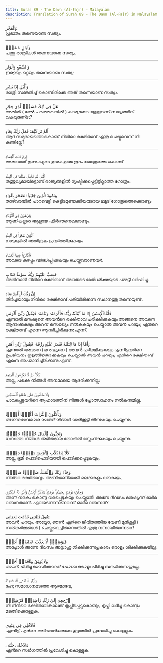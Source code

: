 ```yaml
---
title: Surah 89 - The Dawn (Al-Fajr) - Malayalam
description: Translation of Surah 89 - The Dawn (Al-Fajr) in Malayalam
---
```





<Aside type="quran" title="1">
وَٱلْفَجْرِ
</Aside>

<Aside type="reference" title="1">
പ്രഭാതം തന്നെയാണ സത്യം.
</Aside>

---

<Aside type="quran" title="2">
وَلَيَالٍ عَشْرٍۢ
</Aside>

<Aside type="reference" title="2">
പത്തു രാത്രികള്‍ തന്നെയാണ സത്യം.
</Aside>

---

<Aside type="quran" title="3">
وَٱلشَّفْعِ وَٱلْوَتْرِ
</Aside>

<Aside type="reference" title="3">
ഇരട്ടയും ഒറ്റയും തന്നെയാണ സത്യം
</Aside>

---

<Aside type="quran" title="4">
وَٱلَّيْلِ إِذَا يَسْرِ
</Aside>

<Aside type="reference" title="4">
രാത്രി സഞ്ചരിച്ച്‌ കൊണ്ടിരിക്കെ അത്‌ തന്നെയാണ സത്യം.
</Aside>

---

<Aside type="quran" title="5">
هَلْ فِى ذَٰلِكَ قَسَمٌۭ لِّذِى حِجْرٍ
</Aside>

<Aside type="reference" title="5">
അതില്‍ ( മേല്‍ പറഞ്ഞവയില്‍ ) കാര്യബോധമുള്ളവന്ന്‌ സത്യത്തിന്‌ വകയുണേ്ടാ?
</Aside>

---

<Aside type="quran" title="6">
أَلَمْ تَرَ كَيْفَ فَعَلَ رَبُّكَ بِعَادٍ
</Aside>

<Aside type="reference" title="6">
ആദ്‌ സമുദായത്തെ കൊണ്ട്‌ നിന്‍റെ രക്ഷിതാവ്‌ എന്തു ചെയ്തുവെന്ന്‌ നീ കണ്ടില്ലേ?
</Aside>

---

<Aside type="quran" title="7">
إِرَمَ ذَاتِ ٱلْعِمَادِ
</Aside>

<Aside type="reference" title="7">
അതായത്‌ തൂണുകളുടെ ഉടമകളായ ഇറം ഗോത്രത്തെ കൊണ്ട്‌
</Aside>

---

<Aside type="quran" title="8">
ٱلَّتِى لَمْ يُخْلَقْ مِثْلُهَا فِى ٱلْبِلَٰدِ
</Aside>

<Aside type="reference" title="8">
തത്തുല്യമായിട്ടൊന്ന്‌ രാജ്യങ്ങളില്‍ സൃഷ്ടിക്കപ്പെട്ടിട്ടില്ലാത്ത ഗോത്രം.
</Aside>

---

<Aside type="quran" title="9">
وَثَمُودَ ٱلَّذِينَ جَابُوا۟ ٱلصَّخْرَ بِٱلْوَادِ
</Aside>

<Aside type="reference" title="9">
താഴ്‌വരയില്‍ പാറവെട്ടി കെട്ടിടമുണ്ടാക്കിയവരായ ഥമൂദ്‌ ഗോത്രത്തെക്കൊണ്ടും
</Aside>

---

<Aside type="quran" title="10">
وَفِرْعَوْنَ ذِى ٱلْأَوْتَادِ
</Aside>

<Aside type="reference" title="10">
ആണികളുടെ ആളായ ഫിര്‍ഔനെക്കൊണ്ടും.
</Aside>

---

<Aside type="quran" title="11">
ٱلَّذِينَ طَغَوْا۟ فِى ٱلْبِلَٰدِ
</Aside>

<Aside type="reference" title="11">
നാടുകളില്‍ അതിക്രമം പ്രവര്‍ത്തിക്കുകയും
</Aside>

---

<Aside type="quran" title="12">
فَأَكْثَرُوا۟ فِيهَا ٱلْفَسَادَ
</Aside>

<Aside type="reference" title="12">
അവിടെ കുഴപ്പം വര്‍ദ്ധിപ്പിക്കുകയും ചെയ്തവരാണവര്‍.
</Aside>

---

<Aside type="quran" title="13">
فَصَبَّ عَلَيْهِمْ رَبُّكَ سَوْطَ عَذَابٍ
</Aside>

<Aside type="reference" title="13">
അതിനാല്‍ നിന്‍റെ രക്ഷിതാവ്‌ അവരുടെ മേല്‍ ശിക്ഷയുടെ ചമ്മട്ടി വര്‍ഷിച്ചു.
</Aside>

---

<Aside type="quran" title="14">
إِنَّ رَبَّكَ لَبِٱلْمِرْصَادِ
</Aside>

<Aside type="reference" title="14">
തീര്‍ച്ചയായും നിന്‍റെ രക്ഷിതാവ്‌ പതിയിരിക്കുന്ന സ്ഥാനത്തു തന്നെയുണ്ട്‌.
</Aside>

---

<Aside type="quran" title="15">
فَأَمَّا ٱلْإِنسَٰنُ إِذَا مَا ٱبْتَلَىٰهُ رَبُّهُۥ فَأَكْرَمَهُۥ وَنَعَّمَهُۥ فَيَقُولُ رَبِّىٓ أَكْرَمَنِ
</Aside>

<Aside type="reference" title="15">
എന്നാല്‍ മനുഷ്യനെ അവന്‍റെ രക്ഷിതാവ്‌ പരീക്ഷിക്കുകയും അങ്ങനെ അവനെ ആദരിക്കുകയും അവന്‌ സൌഖ്യം നല്‍കുകയും ചെയ്താല്‍ അവന്‍ പറയും; എന്‍റെ രക്ഷിതാവ്‌ എന്നെ ആദരിച്ചിരിക്കുന്നു എന്ന്‌.
</Aside>

---

<Aside type="quran" title="16">
وَأَمَّآ إِذَا مَا ٱبْتَلَىٰهُ فَقَدَرَ عَلَيْهِ رِزْقَهُۥ فَيَقُولُ رَبِّىٓ أَهَٰنَنِ
</Aside>

<Aside type="reference" title="16">
എന്നാല്‍ അവനെ ( മനുഷ്യനെ ) അവന്‍ പരീക്ഷിക്കുകയും എന്നിട്ടവന്‍റെ ഉപജീവനം ഇടുങ്ങിയതാക്കുകയും ചെയ്താല്‍ അവന്‍ പറയും; എന്‍റെ രക്ഷിതാവ്‌ എന്നെ അപമാനിച്ചിരിക്കുന്നു എന്ന്‌.
</Aside>

---

<Aside type="quran" title="17">
كَلَّا ۖ بَل لَّا تُكْرِمُونَ ٱلْيَتِيمَ
</Aside>

<Aside type="reference" title="17">
അല്ല, പക്ഷെ നിങ്ങള്‍ അനാഥയെ ആദരിക്കുന്നില്ല.
</Aside>

---

<Aside type="quran" title="18">
وَلَا تَحَٰٓضُّونَ عَلَىٰ طَعَامِ ٱلْمِسْكِينِ
</Aside>

<Aside type="reference" title="18">
പാവപ്പെട്ടവന്‍റെ ആഹാരത്തിന്‌ നിങ്ങള്‍ പ്രോത്സാഹനം നല്‍കുന്നുമില്ല.
</Aside>

---

<Aside type="quran" title="19">
وَتَأْكُلُونَ ٱلتُّرَاثَ أَكْلًۭا لَّمًّۭا
</Aside>

<Aside type="reference" title="19">
അനന്തരാവകാശ സ്വത്ത്‌ നിങ്ങള്‍ വാരിക്കൂട്ടി തിന്നുകയും ചെയ്യുന്നു.
</Aside>

---

<Aside type="quran" title="20">
وَتُحِبُّونَ ٱلْمَالَ حُبًّۭا جَمًّۭا
</Aside>

<Aside type="reference" title="20">
ധനത്തെ നിങ്ങള്‍ അമിതമായ തോതില്‍ സ്നേഹിക്കുകയും ചെയ്യുന്നു.
</Aside>

---

<Aside type="quran" title="21">
كَلَّآ إِذَا دُكَّتِ ٱلْأَرْضُ دَكًّۭا دَكًّۭا
</Aside>

<Aside type="reference" title="21">
അല്ല, ഭൂമി പൊടിപൊടിയായി പൊടിക്കപ്പെടുകയും,
</Aside>

---

<Aside type="quran" title="22">
وَجَآءَ رَبُّكَ وَٱلْمَلَكُ صَفًّۭا صَفًّۭا
</Aside>

<Aside type="reference" title="22">
നിന്‍റെ രക്ഷിതാവും, അണിയണിയായി മലക്കുകളും വരുകയും,
</Aside>

---

<Aside type="quran" title="23">
وَجِا۟ىٓءَ يَوْمَئِذٍۭ بِجَهَنَّمَ ۚ يَوْمَئِذٍۢ يَتَذَكَّرُ ٱلْإِنسَٰنُ وَأَنَّىٰ لَهُ ٱلذِّكْرَىٰ
</Aside>

<Aside type="reference" title="23">
അന്ന്‌ നരകം കൊണ്ടു വരപ്പെടുകയും ചെയ്താല്‍! അന്നേ ദിവസം മനുഷ്യന്ന്‌ ഓര്‍മ വരുന്നതാണ്‌. എവിടെനിന്നാണവന്ന്‌ ഓര്‍മ വരുന്നത്‌?
</Aside>

---

<Aside type="quran" title="24">
يَقُولُ يَٰلَيْتَنِى قَدَّمْتُ لِحَيَاتِى
</Aside>

<Aside type="reference" title="24">
അവന്‍ പറയും. അയ്യോ, ഞാന്‍ എന്‍റെ ജീവിതത്തിനു വേണ്ടി മുന്‍കൂട്ടി ( സല്‍കര്‍മ്മങ്ങള്‍ ) ചെയ്തുവെച്ചിരുന്നെങ്കില്‍ എത്ര നന്നായിരുന്നേനെ!
</Aside>

---

<Aside type="quran" title="25">
فَيَوْمَئِذٍۢ لَّا يُعَذِّبُ عَذَابَهُۥٓ أَحَدٌۭ
</Aside>

<Aside type="reference" title="25">
അപ്പോള്‍ അന്നേ ദിവസം അല്ലാഹു ശിക്ഷിക്കുന്നപ്രകാരം ഒരാളും ശിക്ഷിക്കുകയില്ല.
</Aside>

---

<Aside type="quran" title="26">
وَلَا يُوثِقُ وَثَاقَهُۥٓ أَحَدٌۭ
</Aside>

<Aside type="reference" title="26">
അവന്‍ പിടിച്ചു ബന്ധിക്കുന്നത്‌ പോലെ ഒരാളും പിടിച്ചു ബന്ധിക്കുന്നതുമല്ല.
</Aside>

---

<Aside type="quran" title="27">
يَٰٓأَيَّتُهَا ٱلنَّفْسُ ٱلْمُطْمَئِنَّةُ
</Aside>

<Aside type="reference" title="27">
ഹേ; സമാധാനമടഞ്ഞ ആത്മാവേ,
</Aside>

---

<Aside type="quran" title="28">
ٱرْجِعِىٓ إِلَىٰ رَبِّكِ رَاضِيَةًۭ مَّرْضِيَّةًۭ
</Aside>

<Aside type="reference" title="28">
നീ നിന്‍റെ രക്ഷിതാവിങ്കലേക്ക്‌ തൃപ്തിപ്പെട്ടുകൊണ്ടും, തൃപ്തി ലഭിച്ചു കൊണ്ടും മടങ്ങിക്കൊള്ളുക.
</Aside>

---

<Aside type="quran" title="29">
فَٱدْخُلِى فِى عِبَٰدِى
</Aside>

<Aside type="reference" title="29">
എന്നിട്ട്‌ എന്‍റെ അടിയാന്‍മാരുടെ കൂട്ടത്തില്‍ പ്രവേശിച്ചു കൊള്ളുക.
</Aside>

---

<Aside type="quran" title="30">
وَٱدْخُلِى جَنَّتِى
</Aside>

<Aside type="reference" title="30">
എന്‍റെ സ്വര്‍ഗത്തില്‍ പ്രവേശിച്ചു കൊള്ളുക.
</Aside>

---
